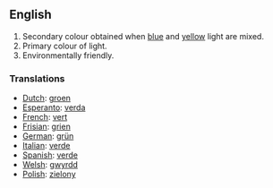 ==English==

#Secondary colour obtained when [[blue]] and [[yellow]] light are mixed.
#Primary colour of light.
#Environmentally friendly.

===Translations===

* [[Dutch]]: [[groen]] 
* [[Esperanto]]: [[verda]]
* [[French]]: [[vert]]
* [[Frisian]]: [[grien]]
* [[German]]: [[grün]]
* [[Italian]]: [[verde]]
* [[Spanish]]: [[verde]]
* [[Welsh]]: [[gwyrdd]]
* [[Polish]]: [[zielony]]